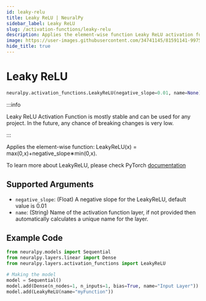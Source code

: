 ```yaml
---
id: leaky-relu
title: Leaky ReLU | NeuralPy
sidebar_label: Leaky ReLU
slug: /activation-functions/leaky-relu
description: Applies the element-wise function Leaky ReLU activation function
image: https://user-images.githubusercontent.com/34741145/81591141-99752900-93d9-11ea-9ef6-cc2c68daaa19.png
hide_title: true
---
```


# Leaky ReLU

```python
neuralpy.activation_functions.LeakyReLU(negative_slope=0.01, name=None)
```

:::info

Leaky ReLU Activation Function is mostly stable and can be used for any project. In the future, any chance of breaking changes is very low.

:::

Applies the element-wise function: LeakyReLU(x) = max(0,x)+negative_slope∗min(0,x).

To learn more about LeakyReLU, please check PyTorch [documentation](https://pytorch.org/docs/stable/generated/torch.nn.LeakyReLU.html#torch.nn.LeakyReLU)

## Supported Arguments

-   `negative_slope`: (Float) A negative slope for the LeakyReLU, default value is 0.01
-   `name`: (String) Name of the activation function layer, if not provided then automatically calculates a unique name for the layer.

## Example Code

```python
from neuralpy.models import Sequential
from neuralpy.layers.linear import Dense
from neuralpy.layers.activation_functions import LeakyReLU

# Making the model
model = Sequential()
model.add(Dense(n_nodes=1, n_inputs=1, bias=True, name="Input Layer"))
model.add(LeakyReLU(name="myFunction"))
```
